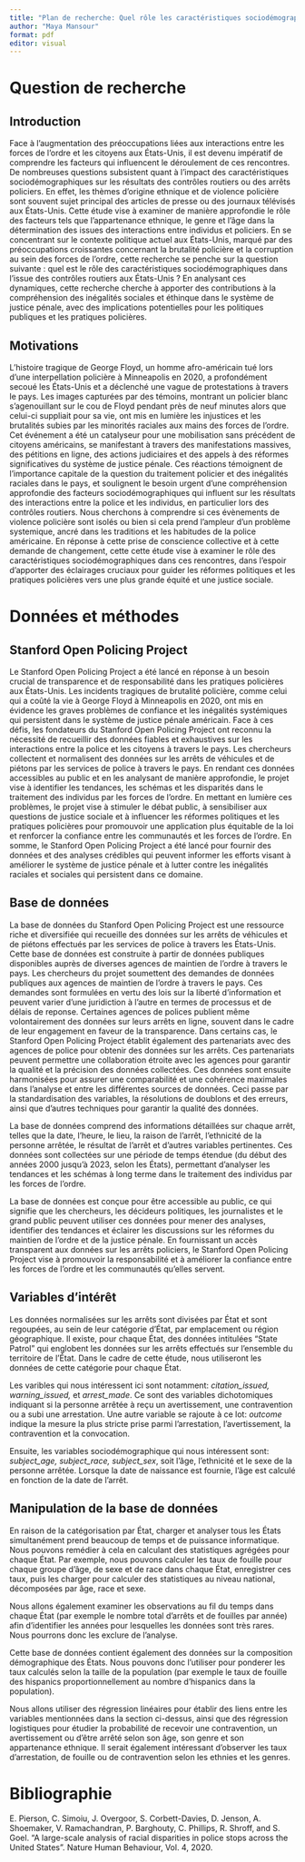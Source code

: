```yaml
---
title: "Plan de recherche: Quel rôle les caractéristiques sociodémographiques jouent-elles dans les contrôles routiers?"
author: "Maya Mansour"
format: pdf
editor: visual
---
```


# Question de recherche 

## Introduction 

Face à l'augmentation des préoccupations liées aux interactions entre les forces de l'ordre et les citoyens aux États-Unis, il est devenu impératif de comprendre les facteurs qui influencent le déroulement de ces rencontres. De nombreuses questions subsistent quant à l'impact des caractéristiques sociodémographiques sur les résultats des contrôles routiers ou des arrêts policiers. En effet, les thèmes d'origine ethnique et de violence policière sont souvent sujet principal des articles de presse ou des journaux télévisés aux États-Unis. Cette étude vise à examiner de manière approfondie le rôle des facteurs tels que l'appartenance ethnique, le genre et l'âge dans la détermination des issues des interactions entre individus et policiers. En se concentrant sur le contexte politique actuel aux États-Unis, marqué par des préoccupations croissantes concernant la brutalité policière et la corruption au sein des forces de l'ordre, cette recherche se penche sur la question suivante : quel est le rôle des caractéristiques sociodémographiques dans l'issue des contrôles routiers aux États-Unis ? En analysant ces dynamiques, cette recherche cherche à apporter des contributions à la compréhension des inégalités sociales et éthinque dans le système de justice pénale, avec des implications potentielles pour les politiques publiques et les pratiques policières.

## Motivations 

L'histoire tragique de George Floyd, un homme afro-américain tué lors d'une interpellation policière à Minneapolis en 2020, a profondément secoué les États-Unis et a déclenché une vague de protestations à travers le pays. Les images capturées par des témoins, montrant un policier blanc s'agenouillant sur le cou de Floyd pendant près de neuf minutes alors que celui-ci suppliait pour sa vie, ont mis en lumière les injustices et les brutalités subies par les minorités raciales aux mains des forces de l'ordre. Cet événement a été un catalyseur pour une mobilisation sans précédent de citoyens américains, se manifestant à travers des manifestations massives, des pétitions en ligne, des actions judiciaires et des appels à des réformes significatives du système de justice pénale. Ces réactions témoignent de l'importance capitale de la question du traitement policier et des inégalités raciales dans le pays, et soulignent le besoin urgent d'une compréhension approfondie des facteurs sociodémographiques qui influent sur les résultats des interactions entre la police et les individus, en particulier lors des contrôles routiers. Nous cherchons à comprendre si ces évènements de violence policière sont isolés ou bien si cela prend l'ampleur d'un problème systemique, ancré dans les traditions et les habitudes de la police américaine. En réponse à cette prise de conscience collective et à cette demande de changement, cette cette étude vise à examiner le rôle des caractéristiques sociodémographiques dans ces rencontres, dans l'espoir d'apporter des éclairages cruciaux pour guider les réformes politiques et les pratiques policières vers une plus grande équité et une justice sociale.

# Données et méthodes 

## Stanford Open Policing Project 

Le Stanford Open Policing Project a été lancé en réponse à un besoin crucial de transparence et de responsabilité dans les pratiques policières aux États-Unis. Les incidents tragiques de brutalité policière, comme celui qui a coûté la vie à George Floyd à Minneapolis en 2020, ont mis en évidence les graves problèmes de confiance et les inégalités systémiques qui persistent dans le système de justice pénale américain. Face à ces défis, les fondateurs du Stanford Open Policing Project ont reconnu la nécessité de recueillir des données fiables et exhaustives sur les interactions entre la police et les citoyens à travers le pays. Les chercheurs collectent et normalisent des données sur les arrêts de véhicules et de piétons par les services de police à travers le pays. En rendant ces données accessibles au public et en les analysant de manière approfondie, le projet vise à identifier les tendances, les schémas et les disparités dans le traitement des individus par les forces de l'ordre. En mettant en lumière ces problèmes, le projet vise à stimuler le débat public, à sensibiliser aux questions de justice sociale et à influencer les réformes politiques et les pratiques policières pour promouvoir une application plus équitable de la loi et renforcer la confiance entre les communautés et les forces de l'ordre. En somme, le Stanford Open Policing Project a été lancé pour fournir des données et des analyses crédibles qui peuvent informer les efforts visant à améliorer le système de justice pénale et à lutter contre les inégalités raciales et sociales qui persistent dans ce domaine.

## Base de données 

La base de données du Stanford Open Policing Project est une ressource riche et diversifiée qui recueille des données sur les arrêts de véhicules et de piétons effectués par les services de police à travers les États-Unis. Cette base de données est construite à partir de données publiques disponibles auprès de diverses agences de maintien de l'ordre à travers le pays. Les chercheurs du projet soumettent des demandes de données publiques aux agences de maintien de l'ordre à travers le pays. Ces demandes sont formulées en vertu des lois sur la liberté d'information et peuvent varier d'une juridiction à l'autre en termes de processus et de délais de reponse. Certaines agences de polices publient même volontairement des données sur leurs arrêts en ligne, souvent dans le cadre de leur engagement en faveur de la transparence. Dans certains cas, le Stanford Open Policing Project établit également des partenariats avec des agences de police pour obtenir des données sur les arrêts. Ces partenariats peuvent permettre une collaboration étroite avec les agences pour garantir la qualité et la précision des données collectées. Ces données sont ensuite harmonisées pour assurer une comparabilité et une cohérence maximales dans l'analyse et entre les différentes sources de données. Ceci passe par la standardisation des variables, la résolutions de doublons et des erreurs, ainsi que d'autres techniques pour garantir la qualité des données.

La base de données comprend des informations détaillées sur chaque arrêt, telles que la date, l'heure, le lieu, la raison de l'arrêt, l'ethnicité de la personne arrêtée, le résultat de l'arrêt et d'autres variables pertinentes. Ces données sont collectées sur une période de temps étendue (du début des années 2000 jusqu'à 2023, selon les États), permettant d'analyser les tendances et les schémas à long terme dans le traitement des individus par les forces de l'ordre.

La base de données est conçue pour être accessible au public, ce qui signifie que les chercheurs, les décideurs politiques, les journalistes et le grand public peuvent utiliser ces données pour mener des analyses, identifier des tendances et éclairer les discussions sur les réformes du maintien de l'ordre et de la justice pénale. En fournissant un accès transparent aux données sur les arrêts policiers, le Stanford Open Policing Project vise à promouvoir la responsabilité et à améliorer la confiance entre les forces de l'ordre et les communautés qu'elles servent.

## Variables d'intérêt 

Les données normalisées sur les arrêts sont divisées par État et sont regoupées, au sein de leur catégorie d'État, par emplacement ou région géographique. Il existe, pour chaque État, des données intitulées "State Patrol" qui englobent les données sur les arrêts effectués sur l'ensemble du territoire de l'État. Dans le cadre de cette étude, nous utiliseront les données de cette catégorie pour chaque État.

Les varibles qui nous intéressent ici sont notamment: *citation_issued, warning_issued,* et *arrest_made*. Ce sont des variables dichotomiques indiquant si la personne arrêtée à reçu un avertissement, une contravention ou a subi une arrestation. Une autre variable se rajoute à ce lot: *outcome* indique la mesure la plus stricte prise parmi l'arrestation, l'avertissement, la contravention et la convocation.

Ensuite, les variables sociodémographique qui nous intéressent sont: *subject_age, subject_race, subject_sex*, soit l'âge, l'ethnicité et le sexe de la personne arrêtée. Lorsque la date de naissance est fournie, l'âge est calculé en fonction de la date de l'arrêt.

## Manipulation de la base de données 

En raison de la catégorisation par État, charger et analyser tous les États simultanément prend beaucoup de temps et de puissance informatique. Nous pouvons remédier à cela en calculant des statistiques agrégées pour chaque État. Par exemple, nous pouvons calculer les taux de fouille pour chaque groupe d'âge, de sexe et de race dans chaque État, enregistrer ces taux, puis les charger pour calculer des statistiques au niveau national, décomposées par âge, race et sexe.

Nous allons également examiner les observations au fil du temps dans chaque État (par exemple le nombre total d'arrêts et de fouilles par année) afin d'identifier les années pour lesquelles les données sont très rares. Nous pourrons donc les exclure de l'analyse.

Cette base de données contient également des données sur la composition démographique des États. Nous pouvons donc l'utiliser pour ponderer les taux calculés selon la taille de la population (par exemple le taux de fouille des hispanics proportionnellement au nombre d'hispanics dans la population).

Nous allons utiliser des régression linéaires pour établir des liens entre les variables mentionnées dans la section ci-dessus, ainsi que des régression logistiques pour étudier la probabilité de recevoir une contravention, un avertissement ou d'être arrêté selon son âge, son genre et son appartenance ethnique. Il serait également intéressant d'observer les taux d'arrestation, de fouille ou de contravention selon les ethnies et les genres.

# Bibliographie 

E. Pierson, C. Simoiu, J. Overgoor, S. Corbett-Davies, D. Jenson, A. Shoemaker, V. Ramachandran, P. Barghouty, C. Phillips, R. Shroff, and S. Goel. “A large-scale analysis of racial disparities in police stops across the United States”. Nature Human Behaviour, Vol. 4, 2020.
